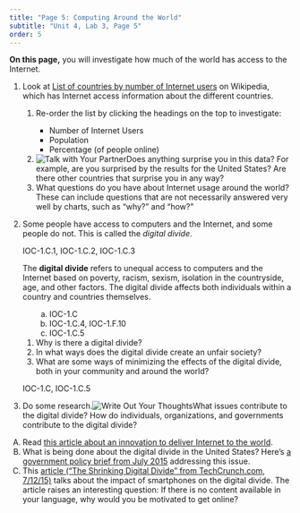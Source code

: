 ```yaml
---
title: "Page 5: Computing Around the World"
subtitle: "Unit 4, Lab 3, Page 5"
order: 5
---
```


::: learn
**On this page,** you will investigate how much of the
world has access to the Internet.
:::

::: {#first .forYouToDo}
<ol>

<li>

Look at
<a href="https://en.wikipedia.org/wiki/List_of_countries_by_number_of_Internet_users" target="_blank">List
of countries by number of Internet users</a> on Wikipedia, which has
Internet access information about the different countries.

<ol>

<li>

Re-order the list by clicking the headings on the top to investigate:

<ul>

<li>Number of Internet Users</li>

<li>Population</li>

<li>Percentage (of people online)</li>

</ul>

</li>

<li><img src="/img/icons/talk-with-your-partner.png" title="Talk with Your Partner" alt="Talk with Your Partner" class="inline"/>Does
anything surprise you in this data? For example, are you surprised by
the results for the United States? Are there other countries that
surprise you in any way?</li>

<li>What questions do you have about Internet usage around the world?
These can include questions that are not necessarily answered very well
by charts, such as "why?" and "how?"</li>

</ol>

</li>

<li>

Some people have access to computers and the Internet, and some people
do not. This is called the <em>digital divide</em>.

::: vocabFullWidth
::: ap-standard
IOC-1.C.1, IOC-1.C.2, IOC-1.C.3
:::

The **digital divide** refers to unequal access to
computers and the Internet based on poverty, racism, sexism, isolation
in the countryside, age, and other factors. The digital divide affects
both individuals within a country and countries themselves.
:::

<ol>

::: ap-standard
<ol type="a">

<li>IOC-1.C</li>

<li>IOC-1.C.4, IOC-1.F.10</li>

<li>IOC-1.C.5</li>

</ol>
:::

<li>Why is there a digital divide?</li>

<li>In what ways does the digital divide create an unfair society?</li>

<li>What are some ways of minimizing the effects of the digital divide,
both in your community and around the world?</li>

</ol>

</li>

::: ap-standard
IOC-1.C, IOC-1.C.5
:::

<li>Do some
research.<img src="/img/icons/write-out-thoughts.png" title="Write Out Your Thoughts" alt="Write Out Your Thoughts" class="inline"/>What
issues contribute to the digital divide? How do individuals,
organizations, and governments contribute to the digital divide?</li>

</ol>
:::

::: takeItFurther
<ol type="A">

<li>Read
<a href="http://www.geekwire.com/2015/take-look-at-the-drone-facebook-developed-to-connect-the-entire-planet/" target="_blank">this
article about an innovation to deliver Internet to the world</a>.</li>

<li>What is being done about the digital divide in the United States?
Here's
<a href="https://web.archive.org/web/20160620014903/https://www.whitehouse.gov/sites/default/files/wh_digital_divide_issue_brief.pdf" target="_blank">a
government policy brief from July 2015</a> addressing this issue.</li>

<li>This
<a href="http://techcrunch.com/2015/07/12/the-shrinking-digital-divide/" target="_blank">article
("The Shrinking Digital Divide" from TechCrunch.com, 7/12/15)</a> talks
about the impact of smartphones on the digital divide. The article
raises an interesting question: If there is no content available in your
language, why would you be motivated to get online?</li>

</ol>
:::
